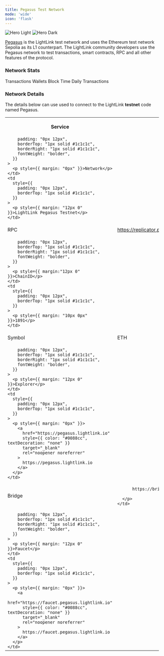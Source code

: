 ```yaml
---
title: Pegasus Test Network
mode: 'wide'
icon: 'flask'
---
```


<img className="block dark:hidden" src="/images/pegasus-testnet-banner.svg" alt="Hero Light" />
<img className="hidden dark:block" src="/images/pegasus-testnet-banner.svg" alt="Hero Dark" />

[Pegasus](https://pegasus.lightlink.io) is the LightLink test network and uses the Ethereum test network Sepolia as its L1 counterpart. The LightLink community developers use the Pegasus
network to test transactions, smart contracts, RPC and all other features of the protocol.

### Network Stats

<CardGroup cols={4}>
  <Card title="5,000,000+" icon="message">
    Transactions
  </Card>
  <Card title="1,600,000+" icon="wallet">
    Wallets
  </Card>
  <Card title="500ms" icon="gauge">
    Block Time
  </Card>
  <Card title="40,000+" icon="lock">
    Daily Transactions
  </Card>
</CardGroup>

### Network Details

<Tip>
  The details below can use used to connect to the LightLink
  <b>testnet</b>
  code named Pegasus.
</Tip>

<table
  className=" flex-col dark:bg-gray-900 dark:text-white"
  style={{
    color: "#ffffff",
    fontSize: "15px",
    borderRadius: "8px",
    borderCollapse: "separate",
    borderSpacing: "0",
  }}
>
  <tr
    style={{
      background: "#0d0d0d",
      color: "#0088cc",
      fontSize: "11px",
      textTransform: "uppercase",
    }}
  >
    <th
      style={{
        padding: "0px 12px",
        borderTop: "1px solid #1c1c1c",
      }}
    >
      <p style={{ margin: "10px" }}>Service</p>
    </th>
    <th
      style={{
        width: "100%",
        padding: "0px 12px",
        borderTop: "1px solid #1c1c1c",
      }}
    >
      <p style={{ margin: "10px" }}>Details</p>
    </th>
  </tr>
  <tr style={{ background: "#141414" }}>
    <td
      style={{

        padding: "0px 12px",
        borderTop: "1px solid #1c1c1c",
        borderRight: "1px solid #1c1c1c",
        fontWeight: "bolder",
      }}
    >
      <p style={{ margin: "0px" }}>Network</p>
    </td>
    <td
      style={{
        padding: "0px 12px",
        borderTop: "1px solid #1c1c1c",
      }}
    >
      <p style={{ margin: "12px 0" }}>LightLink Pegasus Testnet</p>
    </td>

  </tr>
  <tr style={{ background: "#121212" }}>
    <td
      style={{
        padding: "0px 12px",
        borderTop: "1px solid #1c1c1c",
        borderRight: "1px solid #1c1c1c",
        fontWeight: "bolder",
      }}
    >
      <p style={{ margin: "0px" }}>RPC</p>
    </td>
    <td
      style={{
        padding: "0px 12px",
        borderTop: "1px solid #1c1c1c",
      }}
    >
      <p style={{ margin: "0px" }}>
        <a
          href="https://replicator.pegasus.lightlink.io/rpc/v1"
          style={{ color: "#0088cc", textDecoration: "none" }}
          target="_blank"
          rel="noopener noreferrer"
        >
          https://replicator.pegasus.lightlink.io/rpc/v1
        </a>
      </p>
    </td>
  </tr>
    <tr style={{ background: "#141414" }}>
    <td
      style={{

        padding: "0px 12px",
        borderTop: "1px solid #1c1c1c",
        borderRight: "1px solid #1c1c1c",
        fontWeight: "bolder",
      }}
    >
      <p style={{ margin:"12px 0" }}>ChainID</p>
    </td>
    <td
      style={{
        padding: "0px 12px",
        borderTop: "1px solid #1c1c1c",
      }}
    >
      <p style={{ margin: "10px 0px" }}>1891</p>
    </td>

  </tr>
  <tr style={{ background: "#121212" }}>
    <td
      style={{
        padding: "0px 12px",
        borderTop: "1px solid #1c1c1c",
        borderRight: "1px solid #1c1c1c",
        fontWeight: "bolder",
      }}
    >
      <p style={{ margin: "0px" }}>Symbol</p>
    </td>
    <td
      style={{
        padding: "0px 12px",
        borderTop: "1px solid #1c1c1c",
      }}
    >
      <p style={{ margin: "0px" }}>
      ETH
      </p>
    </td>
  </tr>
    <tr style={{ background: "#141414" }}>
    <td
      style={{

        padding: "0px 12px",
        borderTop: "1px solid #1c1c1c",
        borderRight: "1px solid #1c1c1c",
        fontWeight: "bolder",
      }}
    >
      <p style={{ margin: "12px 0" }}>Explorer</p>
    </td>
    <td
      style={{
        padding: "0px 12px",
        borderTop: "1px solid #1c1c1c",
      }}
    >
      <p style={{ margin: "0px" }}>
        <a
          href="https://pegasus.lightlink.io"
          style={{ color: "#0088cc", textDecoration: "none" }}
          target="_blank"
          rel="noopener noreferrer"
        >
          https://pegasus.lightlink.io
        </a>
      </p>
    </td>

  </tr>
  <tr style={{ background: "#121212" }}>
    <td
      style={{
        padding: "0px 12px",
        borderTop: "1px solid #1c1c1c",
        borderRight: "1px solid #1c1c1c",
        fontWeight: "bolder",
      }}
    >
      <p style={{ margin: "0px" }}>Bridge</p>
    </td>
    <td
      style={{
        padding: "0px 12px",
        borderTop: "1px solid #1c1c1c",
      }}
    >
      <p style={{ margin: "0px" }}>

          https://bridge.lightlink.io

      </p>
    </td>

  </tr>
      <tr style={{ background: "#141414" }}>
    <td
      style={{

        padding: "0px 12px",
        borderTop: "1px solid #1c1c1c",
        borderRight: "1px solid #1c1c1c",
        fontWeight: "bolder",
      }}
    >
      <p style={{ margin: "12px 0" }}>Faucet</p>
    </td>
    <td
      style={{
        padding: "0px 12px",
        borderTop: "1px solid #1c1c1c",
      }}
    >
      <p style={{ margin: "0px" }}>
        <a
          href="https://faucet.pegasus.lightlink.io"
          style={{ color: "#0088cc", textDecoration: "none" }}
          target="_blank"
          rel="noopener noreferrer"
        >
          https://faucet.pegasus.lightlink.io
        </a>
      </p>
    </td>

  </tr>
</table>
